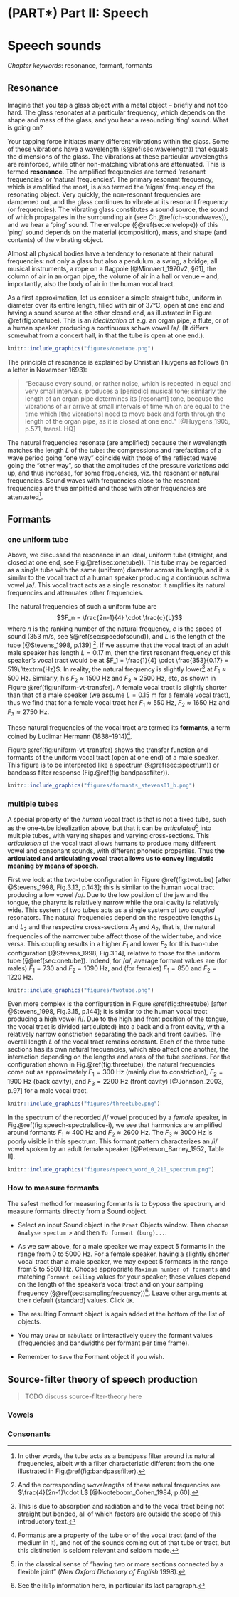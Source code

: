 # (PART\*) Part II: Speech {-}

# Speech sounds {#ch-speechsounds}

*Chapter keywords*: resonance, formant, formants

## Resonance {#sec:resonance}

Imagine that you tap a glass object with a metal object -- briefly and not too hard. The glass resonates at a particular frequency, which depends on the shape and mass of the glass, and you hear a resounding 'ting' sound. What is going on? 

Your tapping force initiates many different vibrations within the glass. Some of these vibrations have a wavelength (§\@ref(sec:wavelength)) that equals the dimensions of the glass. The vibrations at these particular wavelengths are reinforced, while other non-matching vibrations are attenuated. This is termed **resonance**. The amplified frequencies are termed 'resonant frequencies' or 'natural frequencies'. The primary resonant frequency, which is amplified the most, is also termed the 'eigen' frequency of the resonating object. Very quickly, the non-resonant frequencies are dampened out, and the glass continues to vibrate at its resonant frequency (or frequencies). The vibrating glass constitutes a sound source, the sound of which propagates in the surrounding air (see Ch.\@ref(ch-soundwaves)), and we hear a 'ping' sound. The envelope (§\@ref(sec:envelope)) of this 'ping' sound depends on the material (composition), mass, and shape (and contents) of the vibrating object.

Almost all physical bodies have a tendency to resonate at their natural frequencies: not only a glass but also a pendulum, a swing, a bridge, all musical instruments, a rope on a flagpole [@Minnaert_1970v2, §61], the column of air in an organ pipe, the volume of air in a hall or venue -- and, importantly, also the body of air in the human vocal tract.  

As a first approximation, let us consider a simple straight tube, uniform in diameter over its entire length, filled with air of 37°C, open at one end and having a sound source at the other closed end, as illustrated in Figure \@ref(fig:onetube). This is an *idealization* of e.g. an organ pipe, a flute, or of a human speaker producing a continuous schwa vowel /ə/. (It differs somewhat from a concert hall, in that the tube is open at one end.). 

```r
knitr::include_graphics("figures/onetube.png")
```

The principle of resonance is explained by Christian Huygens as follows (in a letter in November 1693):

> "Because every sound, or rather noise, which is repeated in equal and very small intervals, produces a [periodic] musical tone; similarly the length of an organ pipe determines its [resonant] tone, because the vibrations of air arrive at small intervals of time which are equal to the time which [the vibrations] need to move back and forth through the length of the organ pipe, as it is closed at one end." [@Huygens_1905, p.571, transl. HQ]

The natural frequencies resonate (are amplified) because their wavelength matches the length $L$ of the tube: the compressions and rarefactions of a wave period going "one way" coincide with those of the reflected wave going the "other way", so that the amplitudes of the pressure variations add up, and thus increase, for some frequencies, viz. the resonant or natural frequencies. Sound waves with frequencies close to the resonant frequencies are thus amplified and those with other frequencies are attenuated^[In other words, the tube acts as a bandpass filter around its natural frequencies, albeit with a filter characteristic different from the one illustrated in Fig.\@ref(fig:bandpassfilter).].

## Formants {#sec:formants}

### one uniform tube {#sec:onetube}

Above, we discussed the resonance in an ideal, uniform tube (straight, and closed at one end, see Fig.\@ref(sec:onetube)). This tube may be regarded as a single tube with the same (uniform) diameter across its length, and it is similar to the vocal tract of a human speaker producing a continuous schwa vowel /ə/. This vocal tract acts as a single resonator: it amplifies its natural frequencies and attenuates other frequencies. 

The natural frequencies of such a uniform tube are 
$$F_n = \frac{2n-1}{4} \cdot \frac{c}{L}$$
where $n$ is the ranking number of the natural frequency, $c$ is the speed of sound (353 m/s, see §\@ref(sec:speedofsound)), and $L$ is the length of the tube [@Stevens_1998, p.139] ^[And the corresponding *wavelengths* of these natural frequencies are $\frac{4}{2n-1}\cdot L$ [@Nooteboom_Cohen_1984, p.60].].
If we assume that the vocal tract of an adult male speaker has length $L=0.17$ m, then the first resonant frequency of this speaker's vocal tract would be at $F_1 = \frac{1}{4} \cdot \frac{353}{0.17} = 519\ \textrm{Hz}$. In reality, the natural frequency is slightly lower^[This is due to absorption and radiation and to the vocal tract being not straight but bended, all of which factors are outside the scope of this introductory text.] at $F_1 \approx 500\ \textrm{Hz}$.
Similarly, his $F_2 \approx 1500\ \textrm{Hz}$ and $F_3 \approx 2500\ \textrm{Hz}$, etc, as shown in Figure \@ref(fig:uniform-vt-transfer).
A female vocal tract is slightly shorter than that of a male speaker (we assume $L=0.15$ m for a female vocal tract), thus we find that for a female vocal tract her $F_1 \approx 550\ \textrm{Hz}$, $F_2 \approx 1650\ \textrm{Hz}$ and $F_3 \approx 2750\ \textrm{Hz}$. 

These natural frequencies of the vocal tract are termed its **formants**, a term coined by Ludimar Hermann (1838--1914)^[Formants are a property of the tube or of the vocal tract (and of the medium in it), and not of the sounds coming out of that tube or tract, but this distinction is seldom relevant and seldom made.]. 

Figure \@ref(fig:uniform-vt-transfer) shows the transfer function and formants of the uniform vocal tract (open at one end) of a male speaker. This figure is to be interpreted like a spectrum (§\@ref(sec:spectrum)) or bandpass filter response (Fig.\@ref(fig:bandpassfilter)).

```r
knitr::include_graphics("figures/formants_stevens01_b.png")
```

### multiple tubes {#sec:moretubes}

A special property of the *human* vocal tract is that is not a fixed tube, such as the one-tube idealization above, but that it can be *articulated*^[in the classical sense of "having two or more sections connected by a flexible joint" (*New Oxford Dictionary of English* 1998).] into multiple tubes, with varying shapes and varying cross-sections. This *articulation* of the vocal tract allows humans to produce many different vowel and consonant sounds, with different phonetic properties. Thus **the articulated and articulating vocal tract allows us to convey linguistic meaning by means of speech.**

First we look at the two-tube configuration in Figure \@ref(fig:twotube) [after @Stevens_1998, Fig.3.13, p.143]; this is similar to the human vocal tract producing a low vowel /ɑ/. Due to the low position of the jaw and the tongue, the pharynx is relatively narrow while the oral cavity is relatively wide. This system of two tubes acts as a single system of two *coupled* resonators. The natural frequencies depend on the respective lengths $L_1$ and $L_2$ and the respective cross-sections $A_1$ and $A_2$, that is, the natural frequencies of the narrower tube affect those of the wider tube, and vice versa. This coupling results in a higher $F_1$ and lower $F_2$ for this two-tube configuration [@Stevens_1998, Fig.3.14], relative to those for the uniform tube (§\@ref(sec:onetube)). Indeed, for /ɑ/, average formant values are (for males) $F_1=730$ and $F_2=1090$ Hz, and (for females) $F_1=850$ and $F_2=1220$ Hz. 

```r
knitr::include_graphics("figures/twotube.png")
```

Even more complex is the configuration in Figure \@ref(fig:threetube) [after @Stevens_1998, Fig.3.15, p.144]; it is similar to the human vocal tract producing a high vowel /i/. Due to the high and front position of the tongue, the vocal tract is divided (articulated) into a back and a front cavity, with a relatively narrow constriction separating the back and front cavities. The overall length $L$ of the vocal tract remains constant. Each of the three tube sections has its own natural frequencies, which also affect one another, the interaction depending on the lengths and areas of the tube sections. For the configuration shown in Fig.\@ref(fig:threetube), the natural frequencies come out as approximately $F_1=300$ Hz (mainly due to constriction), $F_2=1900$ Hz (back cavity), and $F_3=2200$ Hz (front cavity) [@Johnson_2003, p.97] for a male vocal tract. 

```r
knitr::include_graphics("figures/threetube.png")
```

In the spectrum of the recorded /i/ vowel produced by a *female* speaker, in Fig.\@ref(fig:speech-spectralslice-i), we see that harmonics are amplified around formants $F_1 \approx 400\ \textrm{Hz}$ and $F_2 \approx 2600\ \textrm{Hz}$. The $F_3 \approx 3000\ \textrm{Hz}$ is poorly visible in this spectrum. This formant pattern characterizes an /i/ vowel spoken by an adult female speaker [@Peterson_Barney_1952, Table II].  

```r
knitr::include_graphics("figures/speech_word_0_210_spectrum.png")
```

### How to measure formants

::: {#box-praatformants .praatbox}

The safest method for measuring formants is to *bypass* the spectrum, and measure formants directly from a Sound object.


- Select an input Sound object in the `Praat` Objects window. Then choose `Analyse spectum >` and then `To formant (burg)...`. 

- As we saw above, for a male speaker we may expect 5 formants in the range from 0 to 5000 Hz. For a female speaker, having a slightly shorter vocal tract than a male speaker, we may expect 5 formants in the range from 5 to 5500 Hz. Choose appropriate `Maximum number of formants` and matching `Formant ceiling` values for your speaker; these values depend on the length of the speaker's vocal tract and on your sampling frequency (§\@ref(sec:samplingfrequency))^[See the `Help` information here, in particular its last paragraph.]. 
Leave other arguments at their default (standard) values. Click `OK`.

- The resulting Formant object is again added at the bottom of the list of objects. 

- You may `Draw` or `Tabulate` or interactively `Query` the formant values (frequencies and bandwidths per formant per time frame). 

- Remember to `Save` the Formant object if you wish. 
:::

## Source-filter theory of speech production

> TODO discuss source-filter-theory here

### Vowels

### Consonants
